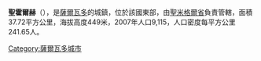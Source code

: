 '''聖霍爾赫'''（{{lang-es|San Jorge}}），是[[薩爾瓦多|薩爾瓦多]]的城鎮，位於該國東部，由[[聖米格爾省_(薩爾瓦多)|聖米格爾省]]負責管轄，面積37.72平方公里，海拔高度449米，2007年人口9,115，人口密度每平方公里241.65人。

{{Coord|13|41|N|88|23|W|display=title}}

{{ElSalvador-geo-stub}}
[[Category:薩爾瓦多城市|Category:薩爾瓦多城市]]